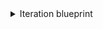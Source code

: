 <details>
<summary>Iteration blueprint</summary>

```json showLineNumbers
{
  "identifier": "iteration",
  "title": "Iteration",
  "icon": "AzureDevops",
  "schema": {
    "properties": {
      "name": {
        "title": "Name",
        "type": "string",
        "icon": "Calendar",
        "description": "The name of the iteration"
      },
      "path": {
        "title": "Path",
        "type": "string",
        "icon": "AzureDevops",
        "description": "The hierarchical path of the iteration"
      },
      "iterationKind": {
        "title": "Iteration Kind",
        "type": "string",
        "icon": "AzureDevops",
        "description": "The classified type of iteration (sprint, release, milestone, epic, iteration)"
      },
      "startDate": {
        "title": "Start Date",
        "type": "string",
        "format": "date-time",
        "icon": "Calendar",
        "description": "The start date of the iteration"
      },
      "finishDate": {
        "title": "Finish Date",
        "type": "string",
        "format": "date-time",
        "icon": "Calendar",
        "description": "The finish date of the iteration"
      },
      "timeFrame": {
        "title": "Time Frame",
        "type": "string",
        "icon": "Clock",
        "description": "The time frame of the iteration (past, current, future)"
      },
      "link": {
        "title": "Link",
        "type": "string",
        "format": "url",
        "icon": "AzureDevops",
        "description": "Link to the iteration in Azure DevOps"
      }
    },
    "required": []
  },
  "mirrorProperties": {},
  "calculationProperties": {},
  "aggregationProperties": {},
  "relations": {
    "project": {
      "title": "Project",
      "target": "azureDevopsProject",
      "required": true,
      "many": false
    }
  }
}
```

</details>
